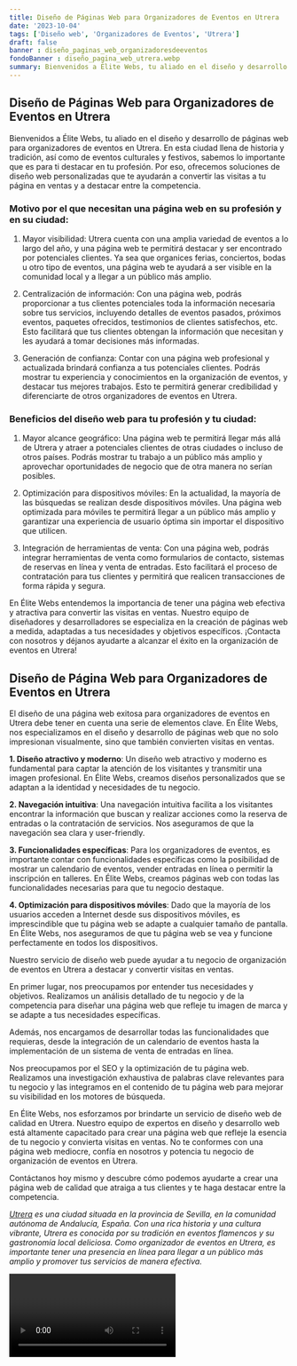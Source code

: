 ```yaml
---
title: Diseño de Páginas Web para Organizadores de Eventos en Utrera
date: '2023-10-04'
tags: ['Diseño web', 'Organizadores de Eventos', 'Utrera']
draft: false
banner : diseño_paginas_web_organizadoresdeeventos
fondoBanner : diseño_pagina_web_utrera.webp
summary: Bienvenidos a Élite Webs, tu aliado en el diseño y desarrollo de páginas web para organizadores de eventos en Utrera. En esta ciudad llena de historia y tradición, así como de eventos culturales y festivos, sabemos lo importante que es para ti destacar en tu profesión. Por eso, ofrecemos soluciones de diseño web personalizadas que te ayudarán a convertir las visitas a tu página en ventas y a destacar entre la competencia.
---
```


## Diseño de Páginas Web para Organizadores de Eventos en Utrera

Bienvenidos a Élite Webs, tu aliado en el diseño y desarrollo de páginas web para organizadores de eventos en Utrera. En esta ciudad llena de historia y tradición, así como de eventos culturales y festivos, sabemos lo importante que es para ti destacar en tu profesión. Por eso, ofrecemos soluciones de diseño web personalizadas que te ayudarán a convertir las visitas a tu página en ventas y a destacar entre la competencia.

### Motivo por el que necesitan una página web en su profesión y en su ciudad:

1. Mayor visibilidad: Utrera cuenta con una amplia variedad de eventos a lo largo del año, y una página web te permitirá destacar y ser encontrado por potenciales clientes. Ya sea que organices ferias, conciertos, bodas u otro tipo de eventos, una página web te ayudará a ser visible en la comunidad local y a llegar a un público más amplio.

2. Centralización de información: Con una página web, podrás proporcionar a tus clientes potenciales toda la información necesaria sobre tus servicios, incluyendo detalles de eventos pasados, próximos eventos, paquetes ofrecidos, testimonios de clientes satisfechos, etc. Esto facilitará que tus clientes obtengan la información que necesitan y les ayudará a tomar decisiones más informadas.

3. Generación de confianza: Contar con una página web profesional y actualizada brindará confianza a tus potenciales clientes. Podrás mostrar tu experiencia y conocimientos en la organización de eventos, y destacar tus mejores trabajos. Esto te permitirá generar credibilidad y diferenciarte de otros organizadores de eventos en Utrera.

### Beneficios del diseño web para tu profesión y tu ciudad:

1. Mayor alcance geográfico: Una página web te permitirá llegar más allá de Utrera y atraer a potenciales clientes de otras ciudades o incluso de otros países. Podrás mostrar tu trabajo a un público más amplio y aprovechar oportunidades de negocio que de otra manera no serían posibles.

2. Optimización para dispositivos móviles: En la actualidad, la mayoría de las búsquedas se realizan desde dispositivos móviles. Una página web optimizada para móviles te permitirá llegar a un público más amplio y garantizar una experiencia de usuario óptima sin importar el dispositivo que utilicen.

3. Integración de herramientas de venta: Con una página web, podrás integrar herramientas de venta como formularios de contacto, sistemas de reservas en línea y venta de entradas. Esto facilitará el proceso de contratación para tus clientes y permitirá que realicen transacciones de forma rápida y segura.

En Élite Webs entendemos la importancia de tener una página web efectiva y atractiva para convertir las visitas en ventas. Nuestro equipo de diseñadores y desarrolladores se especializa en la creación de páginas web a medida, adaptadas a tus necesidades y objetivos específicos. ¡Contacta con nosotros y déjanos ayudarte a alcanzar el éxito en la organización de eventos en Utrera!

<GifSeo />

<Cta />

## Diseño de Página Web para Organizadores de Eventos en Utrera

El diseño de una página web exitosa para organizadores de eventos en Utrera debe tener en cuenta una serie de elementos clave. En Élite Webs, nos especializamos en el diseño y desarrollo de páginas web que no solo impresionan visualmente, sino que también convierten visitas en ventas.

**1. Diseño atractivo y moderno**: Un diseño web atractivo y moderno es fundamental para captar la atención de los visitantes y transmitir una imagen profesional. En Élite Webs, creamos diseños personalizados que se adaptan a la identidad y necesidades de tu negocio.

**2. Navegación intuitiva**: Una navegación intuitiva facilita a los visitantes encontrar la información que buscan y realizar acciones como la reserva de entradas o la contratación de servicios. Nos aseguramos de que la navegación sea clara y user-friendly.

**3. Funcionalidades específicas**: Para los organizadores de eventos, es importante contar con funcionalidades específicas como la posibilidad de mostrar un calendario de eventos, vender entradas en línea o permitir la inscripción en talleres. En Élite Webs, creamos páginas web con todas las funcionalidades necesarias para que tu negocio destaque.

**4. Optimización para dispositivos móviles**: Dado que la mayoría de los usuarios acceden a Internet desde sus dispositivos móviles, es imprescindible que tu página web se adapte a cualquier tamaño de pantalla. En Élite Webs, nos aseguramos de que tu página web se vea y funcione perfectamente en todos los dispositivos.

Nuestro servicio de diseño web puede ayudar a tu negocio de organización de eventos en Utrera a destacar y convertir visitas en ventas. 

En primer lugar, nos preocupamos por entender tus necesidades y objetivos. Realizamos un análisis detallado de tu negocio y de la competencia para diseñar una página web que refleje tu imagen de marca y se adapte a tus necesidades específicas.

Además, nos encargamos de desarrollar todas las funcionalidades que requieras, desde la integración de un calendario de eventos hasta la implementación de un sistema de venta de entradas en línea.

Nos preocupamos por el SEO y la optimización de tu página web. Realizamos una investigación exhaustiva de palabras clave relevantes para tu negocio y las integramos en el contenido de tu página web para mejorar su visibilidad en los motores de búsqueda.

En Élite Webs, nos esforzamos por brindarte un servicio de diseño web de calidad en Utrera. Nuestro equipo de expertos en diseño y desarrollo web está altamente capacitado para crear una página web que refleje la esencia de tu negocio y convierta visitas en ventas. No te conformes con una página web mediocre, confía en nosotros y potencia tu negocio de organización de eventos en Utrera.

Contáctanos hoy mismo y descubre cómo podemos ayudarte a crear una página web de calidad que atraiga a tus clientes y te haga destacar entre la competencia.

*[Utrera](https://es.wikipedia.org/wiki/Utrera) es una ciudad situada en la provincia de Sevilla, en la comunidad autónoma de Andalucía, España. Con una rica historia y una cultura vibrante, Utrera es conocida por su tradición en eventos flamencos y su gastronomía local deliciosa. Como organizador de eventos en Utrera, es importante tener una presencia en línea para llegar a un público más amplio y promover tus servicios de manera efectiva.*

<Video />

<CtaBot job='Organizadores de Eventos' city='Utrera'/>

<Gmaps query='Utrera+españa+maps' />